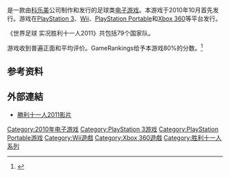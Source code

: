 {{NoteTA
| G1 = Games
}}

{{vgname|世界足球 实况胜利十一人2011|ja=ワールドサッカー ウイニングイレブン 2011|en=Pro Evolution Soccer 2011|diff=yes}}是一款由[[科乐美|科乐美]]公司制作和发行的足球类[[电子游戏|电子游戏]]。本游戏于2010年10月首先发行。游戏在[[PlayStation_3|PlayStation 3]]、[[Wii|Wii]]、[[PlayStation_Portable|PlayStation Portable]]和[[Xbox_360|Xbox 360]]等平台发行。

《世界足球 实况胜利十一人2011》共包括79个国家队。

游戏收到普遍正面和平均评价。GameRankings给予本游戏80%的分数。<ref name="GRPC">{{cite web |url=http://www.gamerankings.com/pc/995952-pro-evolution-soccer-2011/index.html |title=Pro Evolution Soccer 2011 for PC |publisher=[[GameRankings|GameRankings]] |accessdate=April 22, 2015 |archive-date=2015-09-10 |archive-url=https://web.archive.org/web/20150910093037/http://www.gamerankings.com/pc/995952-pro-evolution-soccer-2011/index.html }}</ref>

== 参考资料 ==
{{Reflist}}

== 外部連結 ==
*[https://www.youtube.com/watch?v=M7fUQG973VU 勝利十一人2011影片]

{{胜利十一人系列}}

{{DEFAULTSORT:World Soccer Jikkyou Winning Eleven 2011}}
[[Category:2010年电子游戏|Category:2010年电子游戏]]
[[Category:PlayStation_3游戏|Category:PlayStation 3游戏]]
[[Category:PlayStation_Portable游戏|Category:PlayStation Portable游戏]]
[[Category:Wii遊戲|Category:Wii遊戲]]
[[Category:Xbox_360遊戲|Category:Xbox 360遊戲]]
[[Category:胜利十一人系列|Category:胜利十一人系列]]

{{sports-videogame-stub}}
{{konami-stub}}